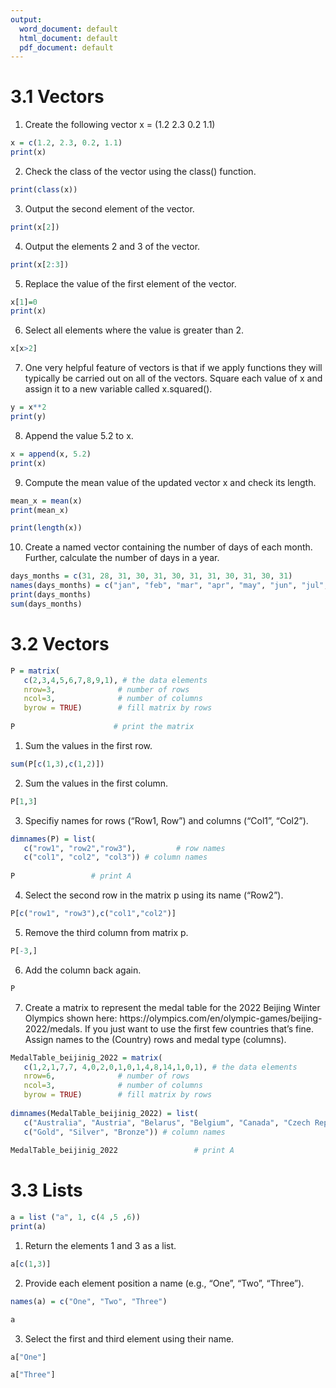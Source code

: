 ```yaml
---
output:
  word_document: default
  html_document: default
  pdf_document: default
---
```



# 3.1 Vectors

1. Create the following vector x = (1.2 2.3 0.2 1.1)

```r
x = c(1.2, 2.3, 0.2, 1.1)
print(x)
```
2. Check the class of the vector using the class() function.

```r
print(class(x))
```
3. Output the second element of the vector.


```r
print(x[2])
```
4. Output the elements 2 and 3 of the vector.

```r
print(x[2:3])
```
5. Replace the value of the first element of the vector.

```r
x[1]=0
print(x)
```

6. Select all elements where the value is greater than 2.

```r
x[x>2]
```
7. One very helpful feature of vectors is that if we apply functions they will typically
be carried out on all of the vectors. Square each value of x and assign it to a new
variable called x.squared().

```r
y = x**2
print(y)
```
8. Append the value 5.2 to x.

```r
x = append(x, 5.2)
print(x)
```
9. Compute the mean value of the updated vector x and check its length.

```r
mean_x = mean(x)
print(mean_x)
```
```r
print(length(x))
```
10. Create a named vector containing the number of days of each month. Further,
calculate the number of days in a year.

```r
days_months = c(31, 28, 31, 30, 31, 30, 31, 31, 30, 31, 30, 31)
names(days_months) = c("jan", "feb", "mar", "apr", "may", "jun", "jul", "aug", "sep", "oct", "nov", "dec")
print(days_months)
sum(days_months)
```

# 3.2 Vectors



```r
P = matrix( 
   c(2,3,4,5,6,7,8,9,1), # the data elements 
   nrow=3,              # number of rows 
   ncol=3,              # number of columns 
   byrow = TRUE)        # fill matrix by rows 
 
P                      # print the matrix 
```
1. Sum the values in the first row.

```r
sum(P[c(1,3),c(1,2)])
```
2. Sum the values in the first column.

```r
P[1,3]
```
3. Specifiy names for rows (“Row1, Row”) and columns (“Col1”, “Col2”).

```r
dimnames(P) = list( 
   c("row1", "row2","row3"),         # row names 
   c("col1", "col2", "col3")) # column names 
 
P                 # print A 
```

4. Select the second row in the matrix p using its name (“Row2”).

```r
P[c("row1", "row3"),c("col1","col2")]
```
5. Remove the third column from matrix p.

```r
P[-3,]

```
6. Add the column back again.

```r
P
```
7. Create a matrix to represent the medal table for the 2022 Beijing Winter Olympics
shown here: https://olympics.com/en/olympic-games/beijing-2022/medals. If
you just want to use the first few countries that’s fine. Assign names to the (Country)
rows and medal type (columns).

```r
MedalTable_beijinig_2022 = matrix( 
   c(1,2,1,7,7, 4,0,2,0,1,0,1,4,8,14,1,0,1), # the data elements 
   nrow=6,              # number of rows 
   ncol=3,              # number of columns 
   byrow = TRUE)        # fill matrix by rows 
 
dimnames(MedalTable_beijinig_2022) = list( 
   c("Australia", "Austria", "Belarus", "Belgium", "Canada", "Czech Republic"),         # row names 
   c("Gold", "Silver", "Bronze")) # column names 
 
MedalTable_beijinig_2022                 # print A 
```


# 3.3 Lists


```r
a = list ("a", 1, c(4 ,5 ,6))
print(a)
```
1. Return the elements 1 and 3 as a list.


```r
a[c(1,3)]
```
2. Provide each element position a name (e.g., “One”, “Two”, “Three”).

```r
names(a) = c("One", "Two", "Three")
```

```r
a
```

3. Select the first and third element using their name.

```r
a["One"]
```
```r
a["Three"]
```


